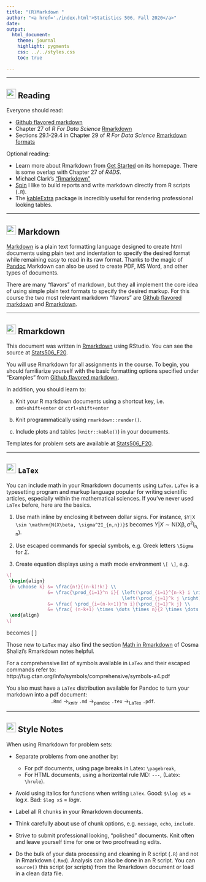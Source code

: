 ```yaml
---
title: "(R)Markdown "
author: "<a href='./index.html'>Statistics 506, Fall 2020</a>" 
date: 
output: 
  html_document:
    theme: journal
    highlight: pygments
    css: ../../styles.css
    toc: true

---
```


---

## ![](../../icons/reading.png){width='25px'} Reading

Everyone should read:

  - [Github flavored markdown](https://guides.github.com/features/mastering-markdown)
  - Chapter 27 of *R For Data Science* [Rmarkdown](https://r4ds.had.co.nz/r-markdown.html)
  - Sections 29.1-29.4 in Chapter 29 of *R For Data Science* 
    [Rmarkdown formats](https://r4ds.had.co.nz/r-markdown-formats.html)
    
Optional reading:

  - Learn more about Rmarkdown from
    [Get Started](https://rmarkdown.rstudio.com/lesson-1.html) on its
    homepage. There is some overlap with Chapter 27 of *R4DS*. 
  - Michael Clark's 
    ["Rmarkdown"](https://m-clark.github.io/Introduction-to-Rmarkdown/)
  - [Spin](https://deanattali.com/2015/03/24/knitrs-best-hidden-gem-spin/) 
    I like to build reports and write markdown directly from R scripts (`.R`).
  - The [kableExtra](https://cran.r-project.org/web/packages/kableExtra/vignettes/awesome_table_in_html.html)
    package is incredibly useful for rendering professional looking tables. 

---

## ![](../../icons/reading.png){width='25px'} Markdown

[Markdown](https://en.wikipedia.org/wiki/Markdown) is a plain text formatting 
language designed to create html documents using plain text and
indentation to specify the desired format
while remaining easy to read in its raw format. Thanks to the magic of
[Pandoc](https://pandoc.org/) Markdown can also be used to create PDF, MS Word,
and other types of documents. 

There are many "flavors" of markdown, but they all implement the core idea of 
using simple plain text formats to specify the desired markup.  For this course
the two most relevant markdown "flavors" are 
[Github flavored markdown](https://guides.github.com/features/mastering-markdown)
and [Rmarkdown](http://rmarkdown.rstudio.com/). 

---

## ![](../../icons/Observe.png){width='25px'} Rmarkdown

This document was written in [Rmarkdown](http://rmarkdown.rstudio.com/)
using RStudio. You can see the source at 
[Stats506_F20](https://github.com/jbhender/Stats506_F20/tree/master/examples).

You will use Rmarkdown for all assignments in the course.  To begin, you should
familiarize yourself with the basic formatting options specified under 
"Examples" from [Github flavored markdown](https://guides.github.com/features/mastering-markdown/).

In addition, you should learn to:
  
  a. Knit your R markdown documents using a shortcut key, i.e. 
     `cmd+shift+enter` or `ctrl+shift+enter`
  
  a. Knit programmatically using `rmarkdown::render()`. 
  
  a. Include plots and tables (`knitr::kable()`) in your documents.

Templates for problem sets are available at
[Stats506_F20](https://github.com/jbhender/Stats506_F20/tree/master/problem_sets/templates).

---

## ![](../../icons/Observe.png){width='25px'} `LaTex`

You can include math in your Rmarkdown documents using `LaTex`. `LaTex` is a 
typesetting program and markup language popular for writing scientific articles,
especially within the mathematical sciences. If you've never
used `LaTex` before, here are the basics.

 1. Use math inline by enclosing it between dollar signs. For instance,
    `$Y|X \sim \mathrm{N(X\beta, \sigma^2I_{n,n})}$` becomes 
    $Y|X \sim \mathrm{N(X\beta, \sigma^2I_{n,n})}$.

 1. Use escaped commands for special symbols, e.g. Greek letters `\Sigma` for
    $\Sigma$. 

 1. Create equation displays using a math mode environment `\[ \]`, e.g.
 
 ```Latex
 \[
  \begin{align}
  {n \choose k} &= \frac{n!}{(n-k)!k!} \\
                &= \frac{\prod_{i=1}^n i}{ \left(\prod_{i=1}^{n-k} i \right)
                                           \left(\prod_{j=1}^k j \right) } \\
                &= \frac{ \prod_{i=(n-k+1)}^n i}{\prod_{j=1}^k j} \\
                &= \frac{ (n-k+1) \times \dots \times n}{2 \times \dots k}
  \end{align}
 \]
 ```
becomes
 \[
  \begin{align}
  {n \choose k} &= \frac{n!}{(n-k)!k!} \\
                &= \frac{\prod_{i=1}^n i}{ \left(\prod_{i=1}^{n-k} i \right)
                                           \left(\prod_{j=1}^k j \right) } \\
                &= \frac{ \prod_{i=(n-k+1)}^n i}{\prod_{j=1}^k j} \\
                &= \frac{ (n-k+1) \times \dots \times n}
                   {2 \times \dots \times k}
  \end{align}
 \]

Those new to `LaTex` may also find the section 
[Math in Rmarkdown](http://www.stat.cmu.edu/~cshalizi/rmarkdown/#math-in-r-markdown)
of Cosma Shalizi's Rmarkdown notes helpful. 

For a comprehensive list of symbols available in `LaTex` and their escaped 
commands refer to:
http://tug.ctan.org/info/symbols/comprehensive/symbols-a4.pdf

You also must have a `LaTex` distribution available for Pandoc to turn your 
markdown into a pdf document:  
<center> 
`.Rmd` $\rightarrow_{\mathrm{knitr}}$ `.md` $\rightarrow_{\mathrm{pandoc}}$
  `.tex` $\rightarrow_{\mathrm{LaTex}}$ `.pdf`.
</center>

---

## ![](../../icons/code_style.png){width='25px'} Style Notes

When using Rmarkdown for problem sets:

 - Separate problems from one another by:
   - For pdf documents, using page breaks in Latex: `\pagebreak`,
   - For HTML documents, using a horizontal rule MD: `---`, (Latex: `\hrule`).

 - Avoid using italics for functions when writing `LaTex`. Good: 
   `$\log x$` = $\log x$. Bad: `$log x$` = $log x$.

 - Label all R chunks in your Rmarkdown documents.  
 
 - Think carefully about use of chunk options, 
   e.g. `message`, `echo`, `include`.
   
 - Strive to submit professional looking, "polished" documents. Knit often and
   leave yourself time for one or two proofreading edits.
   
 - Do the bulk of your data processing and cleaning in R script (`.R`) and not
   in Rmarkdown (`.Rmd`). Analysis can also be done in an R script. 
   You can `source()` this script (or scripts) from the Rmarkdown document or 
   load in a clean data file.  
   

